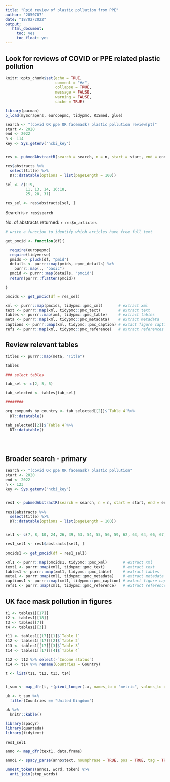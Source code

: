 ```yaml
---
title: "Rpid review of plastic pollution from PPE"
author: '2050707'
date: "18/02/2022"
output: 
   html_document:
     toc: yes
     toc_float: yes
---
```


## Look for reviews of COVID or PPE related plastic pollution

```r
knitr::opts_chunk$set(echo = TRUE, 
                      comment = "#>", 
                      collapse = TRUE, 
                      message = FALSE, 
                      warning = FALSE, 
                      cache = TRUE)

library(pacman)
p_load(myScrapers, europepmc, tidypmc, RISmed, glue)

search <- "(covid OR ppe OR facemask) plastic pollution review[pt]"
start <- 2020
end <- 2022
n <- 114
key <- Sys.getenv("ncbi_key")


res <- pubmedAbstractR(search = search, n = n, start = start, end = end, ncbi_key = key)

res$abstracts %>%
  select(title) %>%
  DT::datatable(options = list(pageLength = 100))

sel <- c(1:9, 
         11, 13, 14, 16:18, 
         25, 28, 31)

res_sel <- res$abstracts[sel, ]


```

Search is 
`r res$search`

No. of abstracts returned: `r res$n_articles`



```r
# write a function to identify which articles have free full text

get_pmcid <- function(df){

  require(europepmc)
  require(tidyverse)
  pmids <- pluck(df, "pmid")
  details <- purrr::map(pmids, epmc_details) %>%
    purrr::map(., "basic")
  pmcid <- purrr::map(details, "pmcid")
  return(purrr::flatten(pmcid))

}

pmcids <- get_pmcid(df = res_sel)

xml <- purrr::map(pmcids, tidypmc::pmc_xml)       # extract xml 
text <- purrr::map(xml, tidypmc::pmc_text)        # extract text
tables <- purrr::map(xml, tidypmc::pmc_table)     # extract tables
meta <- purrr::map(xml, tidypmc::pmc_metadata)    # extract metadata
captions <- purrr::map(xml, tidypmc::pmc_caption) # extact figure captions
refs <- purrr::map(xml, tidypmc::pmc_reference)   # extract references
```
## Review relevant tables

```r

titles <- purrr::map(meta, "Title")

tables

### select tables

tab_sel <- c(2, 5, 6)

tab_selected <- tables[tab_sel]

########

org_compunds_by_country <- tab_selected[[2]]$`Table 4`%>%
  DT::datatable()

tab_selected[[2]]$`Table 4`%>%
  DT::datatable()





```

## Broader search - primary



```r

search <- "(covid OR ppe OR facemask) plastic pollution"
start <- 2020
end <- 2022
n <- 123
key <- Sys.getenv("ncbi_key")


res1 <- pubmedAbstractR(search = search, n = n, start = start, end = end, ncbi_key = key)

res1$abstracts %>%
  select(title) %>%
  DT::datatable(options = list(pageLength = 100))



```

```r

sel1 <- c(7, 8, 10, 24, 26, 39, 53, 54, 55, 56, 59, 62, 63, 64, 66, 67, 68, 73, 87, 100, 107, 109, 112, 116, 117, 118, 120, 122, 123 )

res1_sel1 <- res1$abstracts[sel1, ]

```



```r

pmcids1 <- get_pmcid(df = res1_sel1)

xml1 <- purrr::map(pmcids1, tidypmc::pmc_xml)       # extract xml 
text1 <- purrr::map(xml1, tidypmc::pmc_text)        # extract text
tables1 <- purrr::map(xml1, tidypmc::pmc_table)     # extract tables
meta1 <- purrr::map(xml1, tidypmc::pmc_metadata)    # extract metadata
captions1 <- purrr::map(xml1, tidypmc::pmc_caption) # extact figure captions
refs1 <- purrr::map(xml1, tidypmc::pmc_reference)   # extract references

```

## UK face mask pollution in figures

```r

t1 <- tables1[[17]]
t2 <- tables1[[18]]
t3 <- tables[[7]]
t4 <- tables1[[3]]

t11 <- tables1[[17]][1]$`Table 1`
t12 <- tables1[[17]][2]$`Table 2`
t13 <- tables1[[17]][3]$`Table 3`
t14 <- tables1[[17]][4]$`Table 4` 

t12 <- t12 %>% select(-`Income status`)
t14 <- t14 %>% rename(Countries = Country)

t <- list(t11, t12, t13, t14)


t_sum <- map_dfr(t, ~(pivot_longer(.x, names_to = "metric", values_to = "values", cols = 2:ncol(.x))))

uk <- t_sum %>%
  filter(Countries == "United Kingdom")

uk %>%
  knitr::kable()


```

```r

library(spacyr)
library(quanteda)
library(tidytext)

res1_sel1

anno <- map_dfr(text1, data.frame)

anno1 <- spacy_parse(anno$text, nounphrase = TRUE, pos = TRUE, tag = TRUE)

unnest_tokens(anno1, word, token) %>%
  anti_join(stop_words)



```

